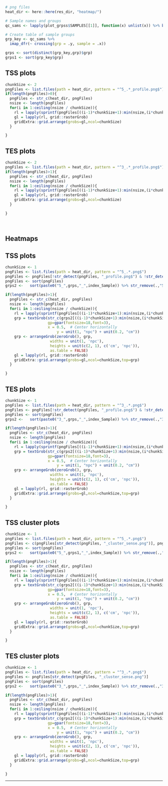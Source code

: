 
```r

# png files
heat_dir <- here::here(res_dir, "heatmap/")

# Sample names and groups
qc_sams <- lapply(plot_grpss$SAMPLES[[1]], function(x) unlist(x)) %>% bind_cols() 

# Create table of sample groups
grp_key <- qc_sams %>%
  imap_dfr(~ crossing(grp = .y, sample = .x))

grps <- sort(distinct(grp_key,grp)$grp)
grps1 <- sort(grp_key$grp)


```

## TSS plots

```r

chunkSize <- 2
pngFiles <- list.files(path = heat_dir, pattern = "^5_.*_profile.png$")
if(length(pngFiles)>0){
  pngFiles <- str_c(heat_dir, pngFiles)
  nsize <- length(pngFiles)
  for(i in 1:ceiling(nsize / chunkSize)){  
    rl = lapply(sprintf(pngFiles[((i-1)*chunkSize+1):min(nsize,(i*chunkSize))]), png::readPNG)
    gl = lapply(rl, grid::rasterGrob)
    gridExtra::grid.arrange(grobs=gl,ncol=chunkSize)
  }

}

```

## TES plots

```r

chunkSize <- 2
pngFiles <- list.files(path = heat_dir, pattern = "^3_.*_profile.png$")
if(length(pngFiles)>1){
  pngFiles <- str_c(heat_dir, pngFiles)
  nsize <- length(pngFiles)
  for(i in 1:ceiling(nsize / chunkSize)){  
    rl = lapply(sprintf(pngFiles[((i-1)*chunkSize+1):min(nsize,(i*chunkSize))]), png::readPNG)
    gl = lapply(rl, grid::rasterGrob)
    gridExtra::grid.arrange(grobs=gl,ncol=chunkSize)
  }

}


```

<br>

## Heatmaps

## TSS plots

```r

chunkSize <- 1
pngFiles <- list.files(path = heat_dir, pattern = "^5_.*.png$")
pngFiles <- pngFiles[!str_detect(pngFiles, "_profile.png$") & !str_detect(pngFiles, "_cluster_sense.png")  & !str_detect(pngFiles, "_cluster_anti.png")]
pngFiles <- sort(pngFiles)
grps2 <-   sort(paste0("5_",grps,"_",index_Sample)) %>% str_remove(.,"5_") %>% str_remove(.,paste0("_",index_Sample))

if(length(pngFiles)>1){
  pngFiles <- str_c(heat_dir, pngFiles)
  nsize <- length(pngFiles)
  for(i in 1:ceiling(nsize / chunkSize)){  
    rl = lapply(sprintf(pngFiles[((i-1)*chunkSize+1):min(nsize,(i*chunkSize))]), png::readPNG)
    grp = textGrob(str_c(grps2[((i-1)*chunkSize+1):min(nsize,(i*chunkSize))], collapse = " "),
                   gp=gpar(fontsize=18,font=3), 
                   x = 0.5,  # Center horizontally
                       y = unit(1, "npc") + unit(0.2, "cm"))
    grp <- arrangeGrob(zeroGrob(), grp, 
                    widths = unit(1, 'npc'), 
                    heights = unit(c(2, 1), c('cm', 'npc')),
                    as.table = FALSE)
    gl = lapply(rl, grid::rasterGrob)
    gridExtra::grid.arrange(grobs=gl,ncol=chunkSize,top=grp)
  }

}


```

## TES plots

```r

chunkSize <- 1
pngFiles <- list.files(path = heat_dir, pattern = "^3_.*.png$")
pngFiles <- pngFiles[!str_detect(pngFiles, "_profile.png$") & !str_detect(pngFiles, "_cluster_sense.png")  & !str_detect(pngFiles, "_cluster_anti.png")]
pngFiles <- sort(pngFiles)
grps2 <-   sort(paste0("3_",grps,"_",index_Sample)) %>% str_remove(.,"3_") %>% str_remove(.,paste0("_",index_Sample))

if(length(pngFiles)>1){
  pngFiles <- str_c(heat_dir, pngFiles)
  nsize <- length(pngFiles)
  for(i in 1:ceiling(nsize / chunkSize)){  
    rl = lapply(sprintf(pngFiles[((i-1)*chunkSize+1):min(nsize,(i*chunkSize))]), png::readPNG)
    grp = textGrob(str_c(grps2[((i-1)*chunkSize+1):min(nsize,(i*chunkSize))], collapse = " "),
                   gp=gpar(fontsize=18,font=3), 
                   x = 0.5,  # Center horizontally
                       y = unit(1, "npc") + unit(0.2, "cm"))
    grp <- arrangeGrob(zeroGrob(), grp, 
                    widths = unit(1, 'npc'), 
                    heights = unit(c(2, 1), c('cm', 'npc')),
                    as.table = FALSE)
    gl = lapply(rl, grid::rasterGrob)
    gridExtra::grid.arrange(grobs=gl,ncol=chunkSize,top=grp)
  }

}


```

## TSS cluster plots

```r

chunkSize <- 1
pngFiles <- list.files(path = heat_dir, pattern = "^5_.*.png$")
pngFiles <- c(pngFiles[str_detect(pngFiles, "_cluster_sense.png")], pngFiles[str_detect(pngFiles, "_cluster_anti.png")])
pngFiles <- sort(pngFiles)
grps2 <-   sort(paste0("5_",grps1,"_",index_Sample)) %>% str_remove(.,"5_") %>% str_remove(.,paste0("_",index_Sample))

if(length(pngFiles)>1){
  pngFiles <- str_c(heat_dir, pngFiles)
  nsize <- length(pngFiles)
  for(i in 1:ceiling(nsize / chunkSize)){  
    rl = lapply(sprintf(pngFiles[((i-1)*chunkSize+1):min(nsize,(i*chunkSize))]), png::readPNG)
    grp = textGrob(str_c(grps2[((i-1)*chunkSize+1):min(nsize,(i*chunkSize))], collapse = " "),
                   gp=gpar(fontsize=18,font=3), 
                   x = 0.5,  # Center horizontally
                       y = unit(1, "npc") + unit(0.2, "cm"))
    grp <- arrangeGrob(zeroGrob(), grp, 
                    widths = unit(1, 'npc'), 
                    heights = unit(c(2, 1), c('cm', 'npc')),
                    as.table = FALSE)
    gl = lapply(rl, grid::rasterGrob)
    gridExtra::grid.arrange(grobs=gl,ncol=chunkSize,top=grp)
  }

}


```

## TES cluster plots

```r

chunkSize <- 1
pngFiles <- list.files(path = heat_dir, pattern = "^3_.*.png$")
pngFiles <- pngFiles[str_detect(pngFiles, "_cluster_sense.png")]
pngFiles <- sort(pngFiles)
grps2 <-   sort(paste0("3_",grps,"_",index_Sample)) %>% str_remove(.,"3_") %>% str_remove(.,paste0("_",index_Sample))

if(length(pngFiles)>1){
  pngFiles <- str_c(heat_dir, pngFiles)
  nsize <- length(pngFiles)
  for(i in 1:ceiling(nsize / chunkSize)){  
    rl = lapply(sprintf(pngFiles[((i-1)*chunkSize+1):min(nsize,(i*chunkSize))]), png::readPNG)
    grp = textGrob(str_c(grps2[((i-1)*chunkSize+1):min(nsize,(i*chunkSize))], collapse = " "),
                   gp=gpar(fontsize=18,font=3), 
                   x = 0.5,  # Center horizontally
                       y = unit(1, "npc") + unit(0.2, "cm"))
    grp <- arrangeGrob(zeroGrob(), grp, 
                    widths = unit(1, 'npc'), 
                    heights = unit(c(2, 1), c('cm', 'npc')),
                    as.table = FALSE)
    gl = lapply(rl, grid::rasterGrob)
    gridExtra::grid.arrange(grobs=gl,ncol=chunkSize,top=grp)
  }

}


```

---

<br>

<br>
